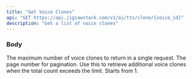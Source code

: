 ```yaml
---
title: "Get Voice Clones"
api: "GET https://api.jigsawstack.com/v1/ai/tts/clone/{voice_id}"
description: "Get a list of voice clones"
---
```



### Body

<ParamField body="limit" type="number">
  The maximum number of voice clones to return in a single request.
</ParamField>

<ParamField body="page" type="number">
  The page number for pagination. Use this to retrieve additional voice clones when the total count exceeds the limit. Starts from 1.
</ParamField>

<Snippet file="header.mdx" />

<TextToSpeechGetClonesSnippet />

